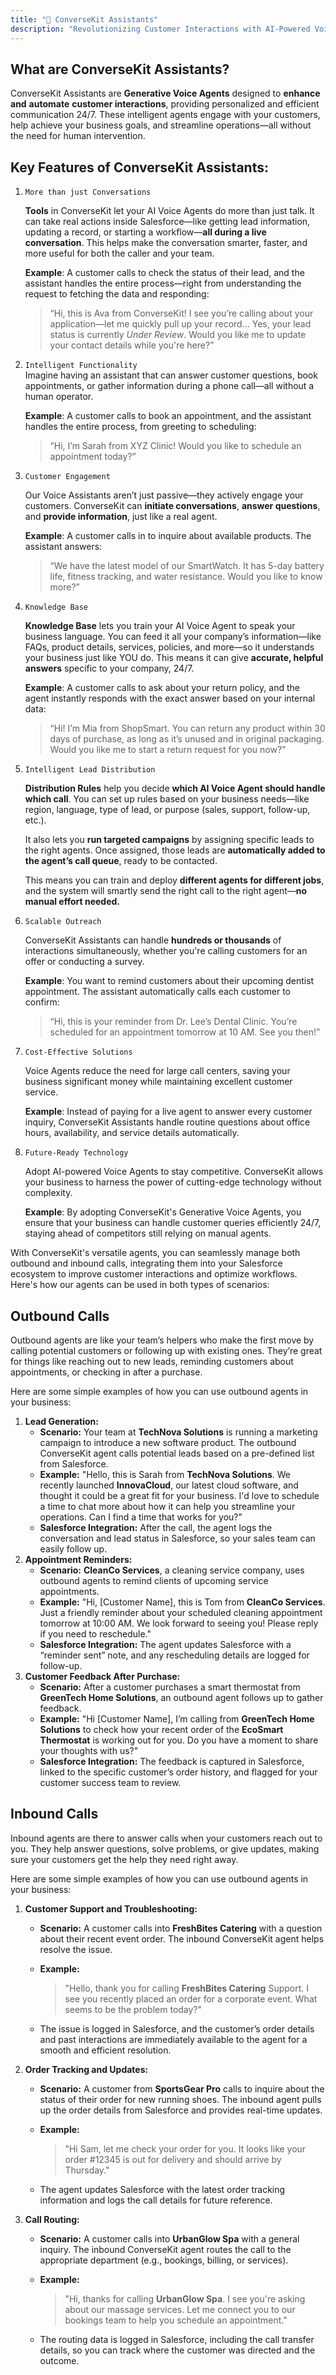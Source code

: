 ```yaml
---
title: "🤖 ConverseKit Assistants"
description: "Revolutionizing Customer Interactions with AI-Powered Voice Agents."
---
```


## What are ConverseKit Assistants?

ConverseKit Assistants are **Generative Voice Agents** designed to **enhance** **and** **automate** **customer interactions**, providing personalized and efficient communication 24/7. These intelligent agents engage with your customers, help achieve your business goals, and streamline operations—all without the need for human intervention.

## Key Features of ConverseKit Assistants:

1. `More than just Conversations`

   **Tools** in ConverseKit let your AI Voice Agents do more than just talk. It can take real actions inside Salesforce—like getting lead information, updating a record, or starting a workflow—**all during a live conversation**. This helps make the conversation smarter, faster, and more useful for both the caller and your team.

   **Example**: A customer calls to check the status of their lead, and the assistant handles the entire process—right from understanding the request to fetching the data and responding:

   > “Hi, this is Ava from ConverseKit\! I see you’re calling about your application—let me quickly pull up your record… Yes, your lead status is currently _Under Review_. Would you like me to update your contact details while you're here?”
2. `Intelligent Functionality`\
   Imagine having an assistant that can answer customer questions, book appointments, or gather information during a phone call—all without a human operator.

   **Example**: A customer calls to book an appointment, and the assistant handles the entire process, from greeting to scheduling:

   > “Hi, I’m Sarah from XYZ Clinic\! Would you like to schedule an appointment today?”
3. `Customer Engagement`

   Our Voice Assistants aren’t just passive—they actively engage your customers. ConverseKit can **initiate conversations**, **answer questions**, and **provide information**, just like a real agent.

   **Example**: A customer calls in to inquire about available products. The assistant answers:

   > “We have the latest model of our SmartWatch. It has 5-day battery life, fitness tracking, and water resistance. Would you like to know more?”
4. `Knowledge Base`

   **Knowledge Base** lets you train your AI Voice Agent to speak your business language. You can feed it all your company’s information—like FAQs, product details, services, policies, and more—so it understands your business just like YOU do. This means it can give **accurate, helpful answers** specific to your company, 24/7.

   **Example**: A customer calls to ask about your return policy, and the agent instantly responds with the exact answer based on your internal data:

   > “Hi\! I’m Mia from ShopSmart. You can return any product within 30 days of purchase, as long as it’s unused and in original packaging. Would you like me to start a return request for you now?”
5. `Intelligent Lead Distribution`

   **Distribution Rules** help you decide **which AI Voice Agent should handle which call**. You can set up rules based on your business needs—like region, language, type of lead, or purpose (sales, support, follow-up, etc.).

   It also lets you **run targeted campaigns** by assigning specific leads to the right agents. Once assigned, those leads are **automatically added to the agent’s call queue**, ready to be contacted.

   This means you can train and deploy **different agents for different jobs**, and the system will smartly send the right call to the right agent—**no manual effort needed.**
6. `Scalable Outreach`

   ConverseKit Assistants can handle **hundreds or thousands** of interactions simultaneously, whether you're calling customers for an offer or conducting a survey.

   **Example**: You want to remind customers about their upcoming dentist appointment. The assistant automatically calls each customer to confirm:

   > “Hi, this is your reminder from Dr. Lee’s Dental Clinic. You’re scheduled for an appointment tomorrow at 10 AM. See you then\!”
7. `Cost-Effective Solutions`

   Voice Agents reduce the need for large call centers, saving your business significant money while maintaining excellent customer service.

   **Example**: Instead of paying for a live agent to answer every customer inquiry, ConverseKit Assistants handle routine questions about office hours, availability, and service details automatically.
8. `Future-Ready Technology`

   Adopt AI-powered Voice Agents to stay competitive. ConverseKit allows your business to harness the power of cutting-edge technology without complexity.

   **Example**: By adopting ConverseKit's Generative Voice Agents, you ensure that your business can handle customer queries efficiently 24/7, staying ahead of competitors still relying on manual agents.

With ConverseKit's versatile agents, you can seamlessly manage both outbound and inbound calls, integrating them into your Salesforce ecosystem to improve customer interactions and optimize workflows. Here's how our agents can be used in both types of scenarios:

## Outbound Calls

Outbound agents are like your team’s helpers who make the first move by calling potential customers or following up with existing ones. They’re great for things like reaching out to new leads, reminding customers about appointments, or checking in after a purchase.

Here are some simple examples of how you can use outbound agents in your business:

1. **Lead Generation:**
   - **Scenario:** Your team at **TechNova Solutions** is running a marketing campaign to introduce a new software product. The outbound ConverseKit agent calls potential leads based on a pre-defined list from Salesforce.
   - **Example:** "Hello, this is Sarah from **TechNova Solutions**. We recently launched **InnovaCloud**, our latest cloud software, and thought it could be a great fit for your business. I'd love to schedule a time to chat more about how it can help you streamline your operations. Can I find a time that works for you?"
   - **Salesforce Integration:** After the call, the agent logs the conversation and lead status in Salesforce, so your sales team can easily follow up.
2. **Appointment Reminders:**
   - **Scenario:** **CleanCo Services**, a cleaning service company, uses outbound agents to remind clients of upcoming service appointments.
   - **Example:** "Hi, [Customer Name], this is Tom from **CleanCo Services**. Just a friendly reminder about your scheduled cleaning appointment tomorrow at 10:00 AM. We look forward to seeing you\! Please reply if you need to reschedule."
   - **Salesforce Integration:** The agent updates Salesforce with a “reminder sent” note, and any rescheduling details are logged for follow-up.
3. **Customer Feedback After Purchase:**
   - **Scenario:** After a customer purchases a smart thermostat from **GreenTech Home Solutions**, an outbound agent follows up to gather feedback.
   - **Example:** "Hi [Customer Name], I’m calling from **GreenTech Home Solutions** to check how your recent order of the **EcoSmart Thermostat** is working out for you. Do you have a moment to share your thoughts with us?"
   - **Salesforce Integration:** The feedback is captured in Salesforce, linked to the specific customer’s order history, and flagged for your customer success team to review.

## Inbound Calls

Inbound agents are there to answer calls when your customers reach out to you. They help answer questions, solve problems, or give updates, making sure your customers get the help they need right away.

Here are some simple examples of how you can use outbound agents in your business:

1. **Customer Support and Troubleshooting:**
   - **Scenario:** A customer calls into **FreshBites Catering** with a question about their recent event order. The inbound ConverseKit agent helps resolve the issue.
   - **Example:**

     > "Hello, thank you for calling **FreshBites Catering** Support. I see you recently placed an order for a corporate event. What seems to be the problem today?"
   - The issue is logged in Salesforce, and the customer’s order details and past interactions are immediately available to the agent for a smooth and efficient resolution.
2. **Order Tracking and Updates:**
   - **Scenario:** A customer from **SportsGear Pro** calls to inquire about the status of their order for new running shoes. The inbound agent pulls up the order details from Salesforce and provides real-time updates.
   - **Example:**

     > "Hi Sam, let me check your order for you. It looks like your order #12345 is out for delivery and should arrive by Thursday."
   - The agent updates Salesforce with the latest order tracking information and logs the call details for future reference.
3. **Call Routing:**
   - **Scenario:** A customer calls into **UrbanGlow Spa** with a general inquiry. The inbound ConverseKit agent routes the call to the appropriate department (e.g., bookings, billing, or services).
   - **Example:**

     > "Hi, thanks for calling **UrbanGlow Spa**. I see you're asking about our massage services. Let me connect you to our bookings team to help you schedule an appointment."
   - The routing data is logged in Salesforce, including the call transfer details, so you can track where the customer was directed and the outcome.